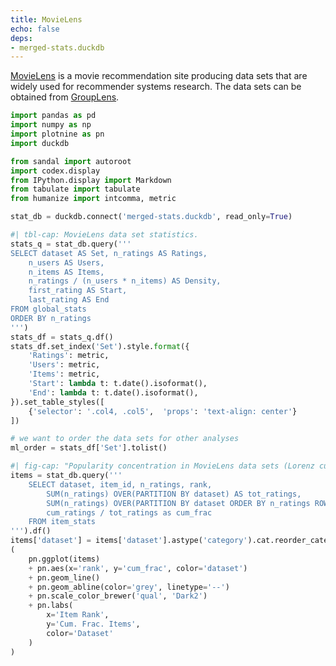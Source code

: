 ```yaml
---
title: MovieLens
echo: false
deps:
- merged-stats.duckdb
---
```


[MovieLens]: https://movielens.org
[mldl]: https://grouplens.org/datasets/movielens

[MovieLens][] is a movie recommendation site producing data sets that are widely
used for recommender systems research.
The data sets can be obtained from [GroupLens][mldl].

```python
import pandas as pd
import numpy as np
import plotnine as pn
import duckdb
```

```python
from sandal import autoroot
import codex.display
from IPython.display import Markdown
from tabulate import tabulate
from humanize import intcomma, metric
```

```python
stat_db = duckdb.connect('merged-stats.duckdb', read_only=True)
```


```python
#| tbl-cap: MovieLens data set statistics.
stats_q = stat_db.query('''
SELECT dataset AS Set, n_ratings AS Ratings,
    n_users AS Users,
    n_items AS Items,
    n_ratings / (n_users * n_items) AS Density,
    first_rating AS Start,
    last_rating AS End
FROM global_stats
ORDER BY n_ratings
''')
stats_df = stats_q.df()
stats_df.set_index('Set').style.format({
    'Ratings': metric,
    'Users': metric,
    'Items': metric,
    'Start': lambda t: t.date().isoformat(),
    'End': lambda t: t.date().isoformat(),
}).set_table_styles([
    {'selector': '.col4, .col5',  'props': 'text-align: center'}
])
```

```python
# we want to order the data sets for other analyses
ml_order = stats_df['Set'].tolist()
```

```python
#| fig-cap: "Popularity concentration in MovieLens data sets (Lorenz curves)."
items = stat_db.query('''
    SELECT dataset, item_id, n_ratings, rank,
        SUM(n_ratings) OVER(PARTITION BY dataset) AS tot_ratings,
        SUM(n_ratings) OVER(PARTITION BY dataset ORDER BY n_ratings ROWS UNBOUNDED PRECEDING) AS cum_ratings,
        cum_ratings / tot_ratings as cum_frac
    FROM item_stats
''').df()
items['dataset'] = items['dataset'].astype('category').cat.reorder_categories(ml_order)
(
    pn.ggplot(items)
    + pn.aes(x='rank', y='cum_frac', color='dataset')
    + pn.geom_line()
    + pn.geom_abline(color='grey', linetype='--')
    + pn.scale_color_brewer('qual', 'Dark2')
    + pn.labs(
        x='Item Rank',
        y='Cum. Frac. Items',
        color='Dataset'
    )
)
```
